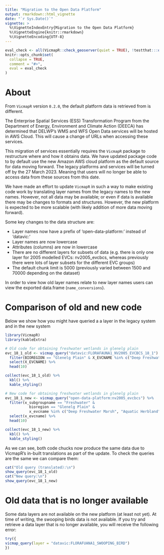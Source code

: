 ```yaml
---
title: "Migration to the Open Data Platform"
output: rmarkdown::html_vignette
date: "`r Sys.Date()`"
vignette: >
  %\VignetteIndexEntry{Migration to the Open Data Platform}
  %\VignetteEngine{knitr::rmarkdown}
  %\VignetteEncoding{UTF-8}
---
```


<!--
Modifications Copyright 2020 Rachel Swain and Justin Cally
Copyright 2019 Province of British Columbia

Licensed under the Apache License, Version 2.0 (the "License");
you may not use this file except in compliance with the License.
You may obtain a copy of the License at

http://www.apache.org/licenses/LICENSE-2.0

Unless required by applicable law or agreed to in writing, software distributed under the License is distributed on an "AS IS" BASIS,
WITHOUT WARRANTIES OR CONDITIONS OF ANY KIND, either express or implied.
See the License for the specific language governing permissions and limitations under the License.
-->

```r
eval_check <- all(VicmapR::check_geoserver(quiet = TRUE), !testthat:::on_cran(), sf::sf_extSoftVersion()[["GDAL"]] > 3)
knitr::opts_chunk$set(
  collapse = TRUE,
  comment = "#>",
  eval = eval_check
)
```

# About  

From `VicmapR` version `0.2.0`, the default platform data is retrieved from is different.  

The Enterprise Spatial Services (ESS) Transformation Program from the Department of Energy, Environment and Climate Action (DEECA) has determined that DELWP’s WMS and WFS Open Data services will be hosted in AWS Cloud. This will cause a change of URLs when accessing these
services.

This migration of services essentially requires the `VicmapR` package to restructure where and how it obtains data. We have updated package code to by default use the new Amazon AWS cloud platform as the default source for data moving forward. The legacy platforms and services will be turned off by the  27 March 2023. Meaning that users will no longer be able to access data from these sources from this date.  

We have made an effort to update `VicmapR` in such a way to make existing code work by translating layer names from the legacy names to the new names. However, not all data may be available; or even if data is available there may be changes to formats and structures. However, the new platform is expected to be more scalable (with likely addition of more data moving forward).    

Some key changes to the data structure are: 

+ Layer names now have a prefix of 'open-data-platform:' instead of 'datavic:'  
+ Layer names are now lowercase   
+ Attributes (columns) are now in lowercase   
+ There are no different layers for subsets of data (e.g. there is only one layer for 2005 modelled EVCs: nv2005_evcbcs, whereas previously there were lots of layer subsets for the different EVC groups)
+ The default chunk limit is 5000 (previously varied between 1500 and 70000 depending on the dataset)  

In order to view how old layer names relate to new layer names users can view the exported data.frame (`name_conversions`).  

# Comparison of old and new code  

Below we show how you might have queried a a layer in the legacy system and in the new system 

```r
library(VicmapR)
library(kableExtra)
```

```r

# Old code for obtaining freshwater wetlands in glenelg plain
evc_18_1_old <- vicmap_query("datavic:FLORAFAUNA1_NV2005_EVCBCS_18_1") %>% 
  filter(BIOREGION == "Glenelg Plain" & X_EVCNAME %in% c("Deep Freshwater Marsh", "Aquatic Herbland")) %>% 
  select(X_EVCNAME) %>%
  head(10) 

collect(evc_18_1_old) %>%
  kbl() %>%
  kable_styling()
```

```r
# New code for obtaining freshwater wetlands in glenelg plain
evc_18_1_new <- vicmap_query("open-data-platform:nv2005_evcbcs") %>% 
  filter(x_subgroupname == "Freshwater" & 
           bioregion == "Glenelg Plain" & 
           x_evcname %in% c("Deep Freshwater Marsh", "Aquatic Herbland")) %>% 
  select(x_evcname) %>%
  head(10)

collect(evc_18_1_new) %>%
  kbl() %>%
  kable_styling()
```

As we can see, both code chucks now produce the same data due to VicmapR's in-built translations as part of the update. To check the queries are the same we can compare them:  

```r
cat("Old query (translated):\n")
show_query(evc_18_1_old)
cat("New query:\n")
show_query(evc_18_1_new)
```

# Old data that is no longer available  

Some data layers are not available on the new platform (at least not yet). At time of writing, the swooping birds data is not available. If you try and retrieve a data layer that is no longer available, you will receive the following error:  

```r
try({
vicmap_query(layer = "datavic:FLORAFUANA1_SWOOPING_BIRD") 
})
```

